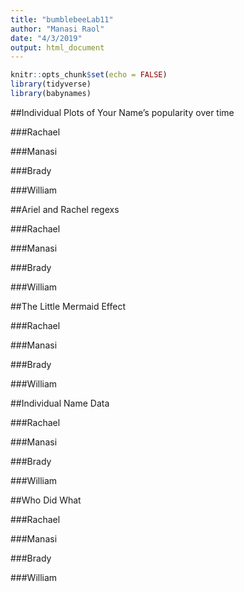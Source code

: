 ```yaml
---
title: "bumblebeeLab11"
author: "Manasi Raol"
date: "4/3/2019"
output: html_document
---
```


```r
knitr::opts_chunk$set(echo = FALSE)
library(tidyverse)
library(babynames)
```

##Individual Plots of Your Name's popularity over time


###Rachael

###Manasi

###Brady

###William





##Ariel and Rachel regexs


###Rachael

###Manasi

###Brady

###William



##The Little Mermaid Effect


###Rachael

###Manasi

###Brady

###William





##Individual Name Data


###Rachael

###Manasi

###Brady

###William




##Who Did What

###Rachael

###Manasi

###Brady

###William